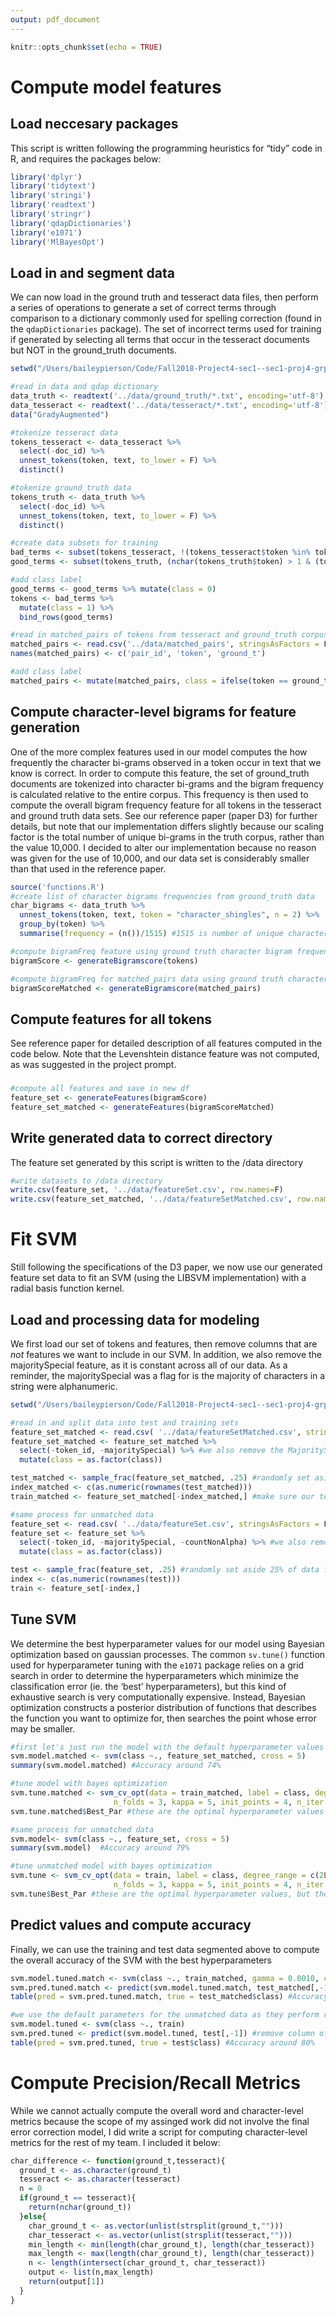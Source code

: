 ```yaml
---
output: pdf_document
---
```


```r
knitr::opts_chunk$set(echo = TRUE)
```
# Compute model features

## Load neccesary packages
This script is written following the programming heuristics for "tidy" code in R, and requires the packages below:

```r
library('dplyr')
library('tidytext')
library('stringi')
library('readtext')
library('stringr')
library('qdapDictionaries')
library('e1071')
library('MlBayesOpt')
```

## Load in and segment data

We can now load in the ground truth and tesseract data files, then perform a series of operations to generate a set of correct terms through comparison to a dictionary commonly used for spelling correction (found in the `qdapDictionaries` package). The set of incorrect terms used for training if generated by selecting all terms that occur in the tesseract documents but NOT in the ground_truth documents.

```r
setwd("/Users/baileypierson/Code/Fall2018-Project4-sec1--sec1-proj4-grp3/doc")

#read in data and qdap dictionary
data_truth <- readtext('../data/ground_truth/*.txt', encoding='utf-8')
data_tesseract <- readtext('../data/tesseract/*.txt', encoding='utf-8')
data("GradyAugmented")

#tokenize tesseract data
tokens_tesseract <- data_tesseract %>%
  select(-doc_id) %>%
  unnest_tokens(token, text, to_lower = F) %>%
  distinct()

#tokenize ground_truth data
tokens_truth <- data_truth %>%
  select(-doc_id) %>%
  unnest_tokens(token, text, to_lower = F) %>%
  distinct()

#create data subsets for training 
bad_terms <- subset(tokens_tesseract, !(tokens_tesseract$token %in% tokens_truth))
good_terms <- subset(tokens_truth, (nchar(tokens_truth$token) > 1 & (tokens_truth$token %in% GradyAugmented)))

#add class label
good_terms <- good_terms %>% mutate(class = 0)
tokens <- bad_terms %>%
  mutate(class = 1) %>%
  bind_rows(good_terms)

#read in matched_pairs of tokens from tesseract and ground_truth corpus
matched_pairs <- read.csv('../data/matched_pairs', stringsAsFactors = F)
names(matched_pairs) <- c('pair_id', 'token', 'ground_t')

#add class label
matched_pairs <- mutate(matched_pairs, class = ifelse(token == ground_t, 0, 1))
```

## Compute character-level bigrams for feature generation 
One of the more complex features used in our model computes the how frequently the character bi-grams observed in a token occur in text that we know is correct. In order to compute this feature, the set of ground_truth documents are tokenized into character bi-grams and the bigram frequency is calculated relative to the entire corpus. This frequency is then used to compute the overall bigram frequency feature for all tokens in the tesseract and ground truth data sets. See our reference paper (paper D3) for further details, but note that our implementation differs slightly because our scaling factor is the total number of unique bi-grams in the truth corpus, rather than the value 10,000. I decided to alter our implementation because no reason was given for the use of 10,000, and our data set is considerably smaller than that used in the reference paper.

```r
source('functions.R')
#create list of character bigrams frequencies from ground_truth data
char_bigrams <- data_truth %>%
  unnest_tokens(token, text, token = "character_shingles", n = 2) %>%
  group_by(token) %>%
  summarise(frequency = (n())/1515) #1515 is number of unique character bigrams in ground_truth corpus

#compute bigramFreq feature using ground truth character bigram frequency
bigramScore <- generateBigramscore(tokens)

#compute bigramFreq for matched_pairs data using ground truth character bigram frequency
bigramScoreMatched <- generateBigramscore(matched_pairs)
```

## Compute features for all tokens
See reference paper for detailed description of all features computed in the code below. Note that the Levenshtein distance feature was not computed, as was suggested in the project prompt.

### 
```r
#compute all features and save in new df
feature_set <- generateFeatures(bigramScore)
feature_set_matched <- generateFeatures(bigramScoreMatched)
```

## Write generated data to correct directory
The feature set generated by this script is written to the /data directory

```r
#write datasets to /data directory
write.csv(feature_set, '../data/featureSet.csv', row.names=F)
write.csv(feature_set_matched, '../data/featureSetMatched.csv', row.names=F)
```

# Fit SVM

Still following the specifications of the D3 paper, we now use our generated feature set data to fit an SVM (using the LIBSVM implementation) with a radial basis function kernel.

## Load and processing data for modeling
We first load our set of tokens and features, then remove columns that are *not* features we want to include in our SVM. In addition, we also remove the majoritySpecial feature, as it is constant across all of our data. As a reminder, the majoritySpecial was a flag for is the majority of characters in a string were alphanumeric.

```r
setwd("/Users/baileypierson/Code/Fall2018-Project4-sec1--sec1-proj4-grp3/doc")

#read in and split data into test and training sets
feature_set_matched <- read.csv( '../data/featureSetMatched.csv', stringsAsFactors = F)
feature_set_matched <- feature_set_matched %>%
  select(-token_id, -majoritySpecial) %>% #we also remove the MajoritySpecial feature because it is constant (ie. 0 for all tokens)
  mutate(class = as.factor(class))

test_matched <- sample_frac(feature_set_matched, .25) #randomly set aside 25% of data for testing
index_matched <- c(as.numeric(rownames(test_matched)))
train_matched <- feature_set_matched[-index_matched,] #make sure our testing data is not in our training set

#same process for unmatched data
feature_set <- read.csv( '../data/featureSet.csv', stringsAsFactors = F)
feature_set <- feature_set %>%
  select(-token_id, -majoritySpecial, -countNonAlpha) %>% #we also remove the MajoritySpecial feature because it is constant (ie. 0 for all tokens), and countNonAlpha as it contains infty values
  mutate(class = as.factor(class))

test <- sample_frac(feature_set, .25) #randomly set aside 25% of data for testing
index <- c(as.numeric(rownames(test)))
train <- feature_set[-index,]
```

## Tune SVM
We determine the best hyperparameter values for our model using Bayesian optimization based on gaussian processes. The common `sv.tune()` function used for hyperparameter tuning with the `e1071` package relies on a grid search in order to determine the hyperparameters which minimize the classification error (ie. the 'best' hyperparameters), but this kind of exhaustive search is very computationally expensive. Instead, Bayesian optimization constructs a posterior distribution of functions that describes the function you want to optimize for, then searches the point whose error may be smaller.

```r
#first let's just run the model with the default hyperparameter values and cross folding for accuracy measures
svm.model.matched <- svm(class ~., feature_set_matched, cross = 5)
summary(svm.model.matched) #Accuracy around 74%

#tune model with bayes optimization
svm.tune.matched <- svm_cv_opt(data = train_matched, label = class, degree_range = c(2L, 4L), 
                       n_folds = 3, kappa = 5, init_points = 4, n_iter = 5)
svm.tune.matched$Best_Par #these are the optimal hyperparameter values

#same process for unmatched data
svm.model<- svm(class ~., feature_set, cross = 5)
summary(svm.model)  #Accuracy around 79%

#tune unmatched model with bayes optimization
svm.tune <- svm_cv_opt(data = train, label = class, degree_range = c(2L, 4L), 
                       n_folds = 3, kappa = 5, init_points = 4, n_iter = 5)
svm.tune$Best_Par #these are the optimal hyperparameter values, but they dont seem to give much of an accuracy improvement
```

## Predict values and compute accuracy
Finally, we can use the training and test data segmented above to compute the overall accuracy of the SVM with the best hyperparameters
```r
svm.model.tuned.match <- svm(class ~., train_matched, gamma = 0.0010, cost = 5.4611) 
svm.pred.tuned.match <- predict(svm.model.tuned.match, test_matched[,-1]) #remove column of class labels
table(pred = svm.pred.tuned.match, true = test_matched$class) #Accuracy around 77%, an improvement!

#we use the default parameters for the unmatched data as they perform roughly the same (and are close in value), to the tuned parameters
svm.model.tuned <- svm(class ~., train) 
svm.pred.tuned <- predict(svm.model.tuned, test[,-1]) #remove column of class labels
table(pred = svm.pred.tuned, true = test$class) #Accuracy around 80%
```

# Compute Precision/Recall Metrics
While we cannot actually compute the overall word and character-level metrics because the scope of my assinged work did not involve the final error correction model, I did write a script for computing character-level metrics for the rest of my team. I included it below:

```r
char_difference <- function(ground_t,tesseract){
  ground_t <- as.character(ground_t)
  tesseract <- as.character(tesseract)
  n = 0
  if(ground_t == tesseract){
    return(nchar(ground_t))
  }else{
    char_ground_t <- as.vector(unlist(strsplit(ground_t,"")))
    char_tesseract <- as.vector(unlist(strsplit(tesseract,"")))
    min_length <- min(length(char_ground_t), length(char_tesseract))
    max_length <- max(length(char_ground_t), length(char_tesseract))
    n <- length(intersect(char_ground_t, char_tesseract))
    output <- list(n,max_length)
    return(output[1])
  }  
}
```